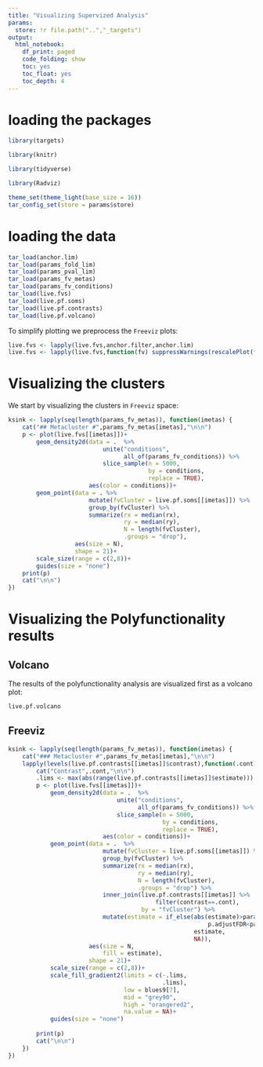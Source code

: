 ```yaml
---
title: "Visualizing Supervized Analysis"
params:
  store: !r file.path("..","_targets")
output:
  html_notebook:
    df_print: paged
    code_folding: show
    toc: yes
    toc_float: yes
    toc_depth: 4
---
```


# loading the packages

```r
library(targets)

library(knitr)

library(tidyverse)

library(Radviz)

theme_set(theme_light(base_size = 16))
tar_config_set(store = params$store)
```

# loading the data

```r
tar_load(anchor.lim)
tar_load(params_fold_lim)
tar_load(params_pval_lim)
tar_load(params_fv_metas)
tar_load(params_fv_conditions)
tar_load(live.fvs)
tar_load(live.pf.soms)
tar_load(live.pf.contrasts)
tar_load(live.pf.volcano)
```

To simplify plotting we preprocess the `Freeviz` plots:

```r
live.fvs <- lapply(live.fvs,anchor.filter,anchor.lim)
live.fvs <- lapply(live.fvs,function(fv) suppressWarnings(rescalePlot(fv)))
```

# Visualizing the clusters {.tabset}

We start by visualizing the clusters in `Freeviz` space:

```r
ksink <- lapply(seq(length(params_fv_metas)), function(imetas) {
    cat("## Metacluster #",params_fv_metas[imetas],"\n\n")
    p <- plot(live.fvs[[imetas]])+
        geom_density2d(data = .  %>% 
                           unite("conditions",
                                 all_of(params_fv_conditions)) %>% 
                           slice_sample(n = 5000,
                                        by = conditions,
                                        replace = TRUE),
                       aes(color = conditions))+
        geom_point(data = . %>% 
                       mutate(fvCluster = live.pf.soms[[imetas]]) %>% 
                       group_by(fvCluster) %>%
                       summarize(rx = median(rx),
                                 ry = median(ry),
                                 N = length(fvCluster),
                                 .groups = "drop"),
                   aes(size = N),
                   shape = 21)+
        scale_size(range = c(2,8))+
        guides(size = "none")
    print(p)
    cat("\n\n")
})
```

# Visualizing the Polyfunctionality results

## Volcano

The results of the polyfunctionality analysis are visualized first as a volcano plot:

```r
live.pf.volcano
```

## Freeviz {.tabset}

```r
ksink <- lapply(seq(length(params_fv_metas)), function(imetas) {
    cat("### Metacluster #",params_fv_metas[imetas],"\n\n")
    lapply(levels(live.pf.contrasts[[imetas]]$contrast),function(.cont) {
        cat("Contrast",.cont,"\n\n")
        .lims <- max(abs(range(live.pf.contrasts[[imetas]]$estimate)))
        p <- plot(live.fvs[[imetas]])+
            geom_density2d(data = .  %>% 
                               unite("conditions",
                                     all_of(params_fv_conditions)) %>% 
                               slice_sample(n = 5000,
                                            by = conditions,
                                            replace = TRUE),
                           aes(color = conditions))+
            geom_point(data = .  %>% 
                           mutate(fvCluster = live.pf.soms[[imetas]]) %>% 
                           group_by(fvCluster) %>%
                           summarize(rx = median(rx),
                                     ry = median(ry),
                                     N = length(fvCluster),
                                     .groups = "drop") %>% 
                           inner_join(live.pf.contrasts[[imetas]] %>% 
                                          filter(contrast==.cont),
                                      by = "fvCluster") %>% 
                           mutate(estimate = if_else(abs(estimate)>params_fold_lim & 
                                                         p.adjustFDR<params_pval_lim,
                                                     estimate,
                                                     NA)),
                       aes(size = N,
                           fill = estimate),
                       shape = 21)+
            scale_size(range = c(2,8))+
            scale_fill_gradient2(limits = c(-.lims,
                                            .lims),
                                 low = blues9[7],
                                 mid = "grey90",
                                 high = "orangered2",
                                 na.value = NA)+
            guides(size = "none")
        
        print(p)
        cat("\n\n")
    })
})
```

